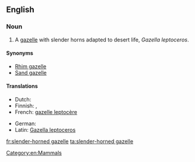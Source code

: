 ==English==
{{wikipedia}}

===Noun===
{{en-noun}}

# A [[gazelle]] with slender horns adapted to desert life, ''Gazella leptoceros''.

====Synonyms====
* [[Rhim gazelle]]
* [[Sand gazelle]]

====Translations====
{{trans-top|''Gazella leptoceros''}}
* Dutch: {{t-|nl|duingazelle|m}}
* Finnish: {{t-|fi|valkogaselli}}, {{t-|fi|saharangaselli}}
* French: [[gazelle leptocère]]
{{trans-mid}}
* German: {{t-|de|Dünengazelle|f}}
* Latin: [[Gazella leptoceros]]
{{trans-bottom}}

[[Category:en:Mammals]]

[[fr:slender-horned gazelle]]
[[ta:slender-horned gazelle]]